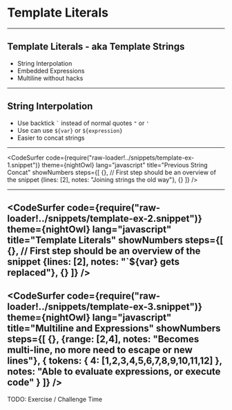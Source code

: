 
# Template Literals

---

## Template Literals - aka Template Strings

- String Interpolation
- Embedded Expressions
- Multiline without hacks

---

## String Interpolation

- Use backtick `` ` `` instead of normal quotes `"` or `'`
- Use can use `${var}` or `${expression}`
- Easier to concat strings

---
<CodeSurfer
  code={require("raw-loader!../snippets/template-ex-1.snippet")}
  theme={nightOwl}
  lang="javascript"
  title="Previous String Concat"
  showNumbers
  steps={[
    {}, // First step should be an overview of the snippet
    {lines: [2], notes: "Joining strings the old way"},
    {}
  ]}
/>

---
<CodeSurfer
  code={require("raw-loader!../snippets/template-ex-2.snippet")}
  theme={nightOwl}
  lang="javascript"
  title="Template Literals"
  showNumbers
  steps={[
    {}, // First step should be an overview of the snippet
    {lines: [2], notes: "`${var} gets replaced"},
    {}
  ]}
/>
---
<CodeSurfer
  code={require("raw-loader!../snippets/template-ex-3.snippet")}
  theme={nightOwl}
  lang="javascript"
  title="Multiline and Expressions"
  showNumbers
  steps={[
    {},
    {range: [2,4], notes: "Becomes multi-line, no more need to escape or new lines"},
    { tokens: { 4: [1,2,3,4,5,6,7,8,9,10,11,12] }, notes: "Able to evaluate expressions, or execute code" }
  ]}
/>
---
TODO: Exercise / Challenge Time